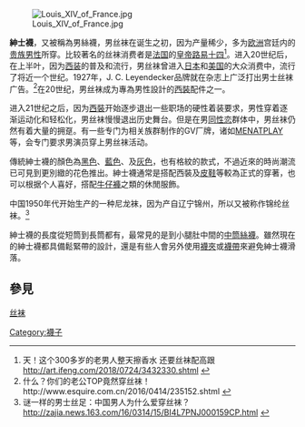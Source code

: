 [[File:Louis_XIV_of_France.jpg|right]]

'''紳士襪'''，又被稱為男絲襪，男丝袜在诞生之初，因为产量稀少，多为[[欧洲|欧洲]]宫廷内的[[贵族|贵族]][[男性|男性]]所穿。比较著名的丝袜消费者是[[法国|法国]]的[[皇帝|皇帝]][[路易十四|路易十四]]<ref>天！这个300多岁的老男人整天擦香水 还要丝袜配高跟
http://art.ifeng.com/2018/0724/3432330.shtml {{Wayback|url=http://art.ifeng.com/2018/0724/3432330.shtml |date=20180724000000 }}</ref>。进入20世纪后，在上半叶，因为[[西装|西装]]的普及和流行，男丝袜曾进入[[日本|日本]]和[[美国|美国]]的大众消费中，流行了将近一个世纪。1927年，J. C. Leyendecker品牌就在杂志上广泛打出男士丝袜广告。<ref>什么？你们的老公TOP竟然穿丝袜！http://www.esquire.com.cn/2016/0414/235152.shtml {{Wayback|url=http://www.esquire.com.cn/2016/0414/235152.shtml |date=20160414155600 }}</ref>在20世纪，男丝袜成为專為男性設計的[[西裝|西裝]]配件之一。

进入21世纪之后，因为[[西裝|西裝]]开始逐步退出一些职场的硬性着装要求，男性穿着逐渐运动化和轻松化，男丝袜慢慢退出历史舞台。但是在男[[同性恋|同性恋]]群体中，男丝袜仍然有着大量的拥趸。有一些专门为相关族群制作的GV厂牌，诸如[[MENATPLAY|MENATPLAY]]等，会专门要求男演员穿上男丝袜活动。

傳統紳士襪的顏色為[[黑色|黑色]]、[[藍色|藍色]]、及[[灰色|灰色]]，也有格紋的款式，不過近來的時尚潮流已可見到更別緻的花色推出。紳士襪通常是搭配西裝及[[皮鞋|皮鞋]]等較為正式的穿著，也可以根据个人喜好，搭配[[牛仔褲|牛仔褲]]之類的休閒服飾。

中国1950年代开始生产的一种尼龙袜，因为产自辽宁锦州，所以又被称作锦纶丝袜。<ref>谜一样的男士丝足：中国男人为什么爱穿丝袜？
http://zajia.news.163.com/16/0314/15/BI4L7PNJ000159CP.html {{Wayback|url=http://zajia.news.163.com/16/0314/15/BI4L7PNJ000159CP.html |date=20160314153608 }}</ref>

紳士襪的長度從短筒到長筒都有，最常見的是到小腿肚中間的[[中筒絲襪|中筒絲襪]]。雖然現在的紳士襪都具備鬆緊帶的設計，還是有些人會另外使用[[襪夾|襪夾]]或[[襪帶|襪帶]]來避免紳士襪滑落。

==參見==
{{襪}}
[[丝袜|丝袜]]

[[Category:襪子|Category:襪子]]